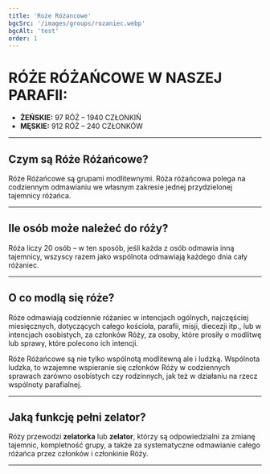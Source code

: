 ```yaml
---
title: 'Roże Różancowe'
bgcSrc: '/images/groups/rozaniec.webp'
bgcAlt: 'test'
order: 1
---
```


# RÓŻE RÓŻAŃCOWE W NASZEJ PARAFII:

- **ŻEŃSKIE:** 97 RÓŻ – 1940 CZŁONKIŃ
- **MĘSKIE:** 912 RÓŻ – 240 CZŁONKÓW

---


## Czym są Róże Różańcowe?

Róże Różańcowe są grupami modlitewnymi. Róża różańcowa polega na codziennym odmawianiu we własnym zakresie jednej przydzielonej tajemnicy różańca.

---

## Ile osób może należeć do róży?

Róża liczy 20 osób – w ten sposób, jeśli każda z osób odmawia inną tajemnicy, wszyscy razem jako wspólnota odmawiają każdego dnia cały różaniec.

---

## O co modlą się róże?

Róże odmawiają codziennie różaniec w intencjach ogólnych, najczęściej miesięcznych, dotyczących całego kościoła, parafii, misji, diecezji itp., lub w intencjach osobistych, za członków Róży, za osoby, które prosiły o modlitwę lub sprawy, które polecono ich intencji.

Róże Różańcowe są nie tylko wspólnotą modlitewną ale i ludzką. Wspólnota ludzka, to wzajemne wspieranie się członków Róży w codziennych sprawach zarówno osobistych czy rodzinnych, jak też w działaniu na rzecz wspólnoty parafialnej.

---


## Jaką funkcję pełni zelator?

Róży przewodzi **zelatorka** lub **zelator**, którzy są odpowiedzialni za zmianę tajemnic, kompletność grupy, a także za systematyczne odmawianie całego różańca przez członków i członkinie Róży.

---
